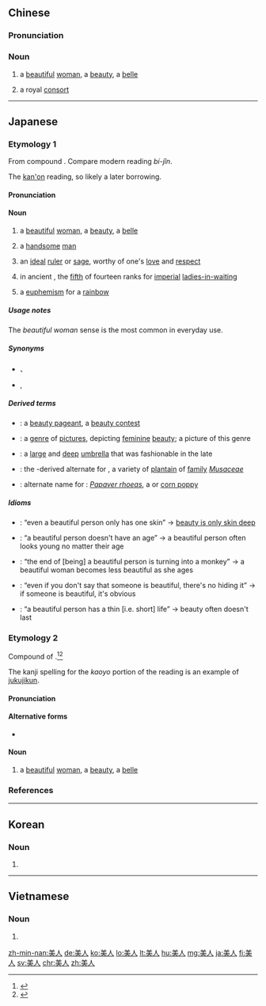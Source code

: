 ==Chinese==
{{zh-forms}}

===Pronunciation===
{{zh-pron
|m=měirén
|c=mei5 jan4
|mn=qz,tp,xm:bí-lîn/kh,zz:bí-jîn
|h=pfs=mî-ngìn
|w=2'me nyin
|cat=n
}}

===Noun===
{{zh-noun}}

# a [[beautiful]] [[woman]], a [[beauty]], a [[belle]]
# {{lb|zh|archaic}} a royal [[consort]]

----

==Japanese==

===Etymology 1===
{{ja-kanjitab|yomi=o|び|じん}}
From {{etyl|ltc|ja|sort=ひじん'}} compound {{m|zh|美人|tr=mij<sup>X</sup> nyin|lit=beautiful (especially feminine) + person}}.  Compare modern {{etyl|nan|-}} reading ''bí-jîn''.

The [[漢音#Japanese|kan'on]] reading, so likely a later borrowing.

====Pronunciation====
{{ja-pron|yomi=kanon|びじん|acc=1|acc_ref=DJR|acc2=0|acc2_ref=DJR}}

====Noun====
{{ja-noun|びじん}}

# a [[beautiful]] [[woman]], a [[beauty]], a [[belle]]
#: {{ja-usex|モナ・リザといえばやはり'''美人'''ですね。|^モナ・ ^リザ と いえば やはり '''びじん''' です ね。|That Mona Lisa, she really is a '''beauty''', isn't she.}}
# a [[handsome]] [[man]]
# {{lb|ja|sort=ひじん'|rare}} an [[ideal]] [[ruler]] or [[sage]], worthy of one's [[love]] and [[respect]]
# {{lb|ja|sort=ひじん'|historical}} in ancient {{w|China}}, the [[fifth]] of fourteen ranks for [[imperial]] [[lady-in-waiting|ladies-in-waiting]]
# {{lb|ja|sort=ひじん'|metaphorical}} a [[euphemism]] for a [[rainbow]]

=====Usage notes=====
The ''beautiful woman'' sense is the most common in everyday use.

=====Synonyms=====
* {{sense|beautiful woman}} {{ja-r|美女|びじょ}}、{{ja-r|佳人|かじん}}
* {{sense|handsome man}} {{ja-r|美男子|びだんし}}, {{ja-r|美男|びなん}}

=====Derived terms=====
{{der-top}}
* {{ja-r|美人コンテスト|びじん コンテスト}}: a [[beauty pageant]], a [[beauty contest]]
* {{ja-r|美人画|びじんが}}: a [[genre]] of [[picture]]s, depicting [[feminine]] [[beauty]]; a picture of this genre
* {{ja-r|美人傘|びじんがさ}}: a [[large]] and [[deep]] [[umbrella]] that was fashionable in the late {{w|Meiji period}}
* {{ja-r|美人蕉|びじんしょう}}: the {{etyl|zh|-}}-derived alternate for {{m|ja|姫芭蕉|tr=hime bashō|lit=princess plantain}}, a variety of [[plantain]] of [[family]] ''[[Musaceae]]''
* {{ja-r|美人草|びじんそう}}: alternate name for {{m|ja|雛罌粟|tr=hina-geshi|lit=chick poppy}}: ''[[Papaver rhoeas]]'', a {{vern|field poppy}} or [[corn poppy]]
{{der-bottom}}

=====Idioms=====
{{der-top|Idioms}}
* {{ja-r|美人というも皮一重|びじん と いう も かわ ひとえ}}: “even a beautiful person only has one skin” → [[beauty is only skin deep]]
* {{ja-r|美人に年なし|びじん に とし なし}}: “a beautiful person doesn't have an age” → a beautiful person often looks young no matter their age
* {{ja-r|美人の終わりは猿になる|びじん の おわり は さる に なる}}: “the end of [being] a beautiful person is turning into a monkey” → a beautiful woman becomes less beautiful as she ages
* {{ja-r|美人は言わねど隠れなし|びじん は いわねど かくれ なし}}: “even if you don't say that someone is beautiful, there's no hiding it” → if someone is beautiful, it's obvious
* {{ja-r|美人薄命|びじん はくめい}}: “a beautiful person has a thin [i.e. short] life” → beauty often doesn't last
{{der-bottom}}

===Etymology 2===
{{ja-kanjitab|yomi=irr|かおよ|ひと|k2=びと|r=y}}
Compound of {{compound|lang=ja|sort=かおよびと|顔|tr1=kao|t1=face|良|tr2=yo|t2=good|pos2=the stem of adjective {{m|ja|良い}} ''yoi'', “good”|人|tr3=hito|t3=person}}.<ref name="KDJ">{{R:Kokugo Dai Jiten}}</ref><ref name="DJR">{{R:Daijirin}}</ref>  {{rendaku2|sort=かおよびと|hito|bito}}

The {{m|ja|美}} kanji spelling for the ''kaoyo'' portion of the reading is an example of [[熟字訓#Japanese|jukujikun]].

====Pronunciation====
{{ja-pron|yomi=irr|かおよびと}}

====Alternative forms====
* {{ja-l|顔佳人}}

====Noun====
{{ja-noun|かおよびと|hhira=かほよびと}}

# {{lb|ja|sort=かおよびと|archaic|possibly|_|obsolete}} a [[beautiful]] [[woman]], a [[beauty]], a [[belle]]

===References===
<references/>

----

==Korean==
{{ko-hanjatab}}

===Noun===
{{ko-noun|hj|hangeul=미인}}

# {{hanja form of|미인|a [[beautiful]] [[woman]], a [[beauty]], a [[belle]]}}

----

==Vietnamese==
{{vi-hantutab}}

===Noun===
{{vi-hantu}}

# {{han tu form of|mỹ nhân|a [[beautiful]] [[woman]], a [[beauty]], a [[belle]]}}

[[zh-min-nan:美人]]
[[de:美人]]
[[ko:美人]]
[[lo:美人]]
[[lt:美人]]
[[hu:美人]]
[[mg:美人]]
[[ja:美人]]
[[fi:美人]]
[[sv:美人]]
[[chr:美人]]
[[zh:美人]]